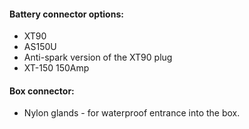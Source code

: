 #### Battery connector options:

- XT90
- AS150U
- Anti-spark version of the XT90 plug
- XT-150 150Amp

#### Box connector:

- Nylon glands - for waterproof entrance into the box.

